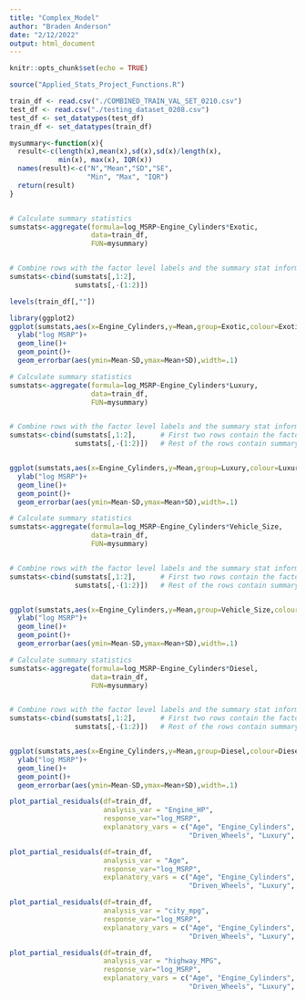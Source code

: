 ```yaml
---
title: "Complex_Model"
author: "Braden Anderson"
date: "2/12/2022"
output: html_document
---
```


```r
knitr::opts_chunk$set(echo = TRUE)
```




```r

source("Applied_Stats_Project_Functions.R")

train_df <- read.csv("./COMBINED_TRAIN_VAL_SET_0210.csv")
test_df <- read.csv("./testing_dataset_0208.csv")
test_df <- set_datatypes(test_df)
train_df <- set_datatypes(train_df)


```



```r

mysummary<-function(x){
  result<-c(length(x),mean(x),sd(x),sd(x)/length(x), 
            min(x), max(x), IQR(x))
  names(result)<-c("N","Mean","SD","SE", 
                   "Min", "Max", "IQR")
  return(result)
}


# Calculate summary statistics
sumstats<-aggregate(formula=log_MSRP~Engine_Cylinders*Exotic,  
                    data=train_df,                      
                    FUN=mysummary)                 


# Combine rows with the factor level labels and the summary stat information.
sumstats<-cbind(sumstats[,1:2],      
                sumstats[,-(1:2)])   

levels(train_df[,""])
```



```r

library(ggplot2)
ggplot(sumstats,aes(x=Engine_Cylinders,y=Mean,group=Exotic,colour=Exotic))+
  ylab("log MSRP")+
  geom_line()+
  geom_point()+
  geom_errorbar(aes(ymin=Mean-SD,ymax=Mean+SD),width=.1)

```



```r

# Calculate summary statistics
sumstats<-aggregate(formula=log_MSRP~Engine_Cylinders*Luxury,  
                    data=train_df,                      
                    FUN=mysummary)                 


# Combine rows with the factor level labels and the summary stat information.
sumstats<-cbind(sumstats[,1:2],      # First two rows contain the factor levels for Background and Sex
                sumstats[,-(1:2)])   # Rest of the rows contain summary stats for the combination of factor levels.


ggplot(sumstats,aes(x=Engine_Cylinders,y=Mean,group=Luxury,colour=Luxury))+
  ylab("log MSRP")+
  geom_line()+
  geom_point()+
  geom_errorbar(aes(ymin=Mean-SD,ymax=Mean+SD),width=.1)

```

```r

# Calculate summary statistics
sumstats<-aggregate(formula=log_MSRP~Engine_Cylinders*Vehicle_Size,  
                    data=train_df,                      
                    FUN=mysummary)                 


# Combine rows with the factor level labels and the summary stat information.
sumstats<-cbind(sumstats[,1:2],      # First two rows contain the factor levels for Background and Sex
                sumstats[,-(1:2)])   # Rest of the rows contain summary stats for the combination of factor levels.


ggplot(sumstats,aes(x=Engine_Cylinders,y=Mean,group=Vehicle_Size,colour=Vehicle_Size))+
  ylab("log MSRP")+
  geom_line()+
  geom_point()+
  geom_errorbar(aes(ymin=Mean-SD,ymax=Mean+SD),width=.1)

```



```r

# Calculate summary statistics
sumstats<-aggregate(formula=log_MSRP~Engine_Cylinders*Diesel,  
                    data=train_df,                      
                    FUN=mysummary)                 


# Combine rows with the factor level labels and the summary stat information.
sumstats<-cbind(sumstats[,1:2],      # First two rows contain the factor levels for Background and Sex
                sumstats[,-(1:2)])   # Rest of the rows contain summary stats for the combination of factor levels.


ggplot(sumstats,aes(x=Engine_Cylinders,y=Mean,group=Diesel,colour=Diesel))+
  ylab("log MSRP")+
  geom_line()+
  geom_point()+
  geom_errorbar(aes(ymin=Mean-SD,ymax=Mean+SD),width=.1)

```



```r


plot_partial_residuals(df=train_df,
                       analysis_var = "Engine_HP",
                       response_var="log_MSRP",
                       explanatory_vars = c("Age", "Engine_Cylinders", "Engine_HP","Transmission_Type", "Vehicle_Style", 
                                            "Driven_Wheels", "Luxury", "Hybrid", "Diesel", "Exotic"))


```


```r


plot_partial_residuals(df=train_df,
                       analysis_var = "Age",
                       response_var="log_MSRP",
                       explanatory_vars = c("Age", "Engine_Cylinders", "Engine_HP","Transmission_Type", "Vehicle_Style", 
                                            "Driven_Wheels", "Luxury", "Hybrid", "Diesel", "Exotic"))


```


```r


plot_partial_residuals(df=train_df,
                       analysis_var = "city_mpg",
                       response_var="log_MSRP",
                       explanatory_vars = c("Age", "Engine_Cylinders", "Engine_HP","Transmission_Type", "Vehicle_Style", 
                                            "Driven_Wheels", "Luxury", "Hybrid", "Diesel", "Exotic", "Age_Squared", "city_mpg"))


```




```r


plot_partial_residuals(df=train_df,
                       analysis_var = "highway_MPG",
                       response_var="log_MSRP",
                       explanatory_vars = c("Age", "Engine_Cylinders", "Engine_HP","Transmission_Type", "Vehicle_Style", 
                                            "Driven_Wheels", "Luxury", "Hybrid", "Diesel", "Exotic", "Age_Squared", "highway_MPG"))


```







